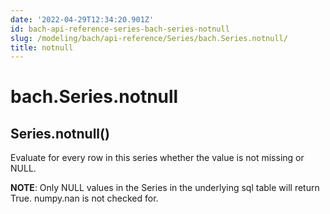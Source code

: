 ```yaml
---
date: '2022-04-29T12:34:20.901Z'
id: bach-api-reference-series-bach-series-notnull
slug: /modeling/bach/api-reference/Series/bach.Series.notnull/
title: notnull
---
```


# bach.Series.notnull

<div class="method">
<h2 class="signature-class"><span class="additional-name">Series.</span><span class="name">notnull(</span><small class="parameter-list"></small>)</h2>


<div class="content">

Evaluate for every row in this series whether the value is not missing or NULL.

**NOTE**: Only NULL values in the Series in the underlying sql table will return True. numpy.nan is not
checked for.


</div>

</div>
